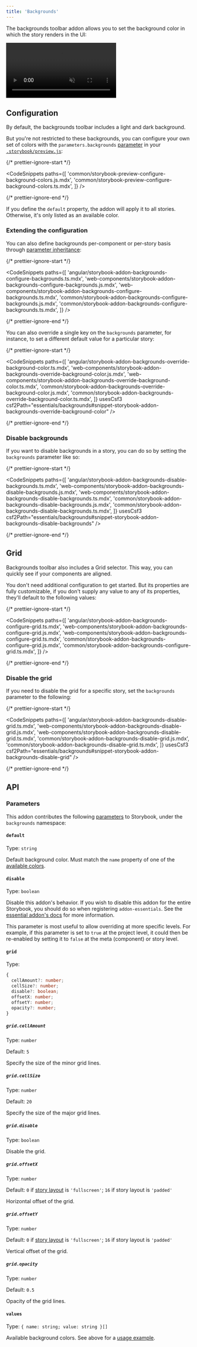 ```yaml
---
title: 'Backgrounds'
---
```


The backgrounds toolbar addon allows you to set the background color in which the story renders in the UI:

<video autoPlay muted playsInline loop>
  <source
    src="addon-backgrounds-optimized.mp4"
    type="video/mp4"
  />
</video>

## Configuration

By default, the backgrounds toolbar includes a light and dark background.

But you're not restricted to these backgrounds, you can configure your own set of colors with the `parameters.backgrounds` [parameter](../writing-stories/parameters.md) in your [`.storybook/preview.js`](../configure/index.md#configure-story-rendering):

{/* prettier-ignore-start */}

<CodeSnippets
  paths={[
    'common/storybook-preview-configure-background-colors.js.mdx',
    'common/storybook-preview-configure-background-colors.ts.mdx',
  ]}
/>

{/* prettier-ignore-end */}

If you define the `default` property, the addon will apply it to all stories. Otherwise, it's only listed as an available color.

### Extending the configuration

You can also define backgrounds per-component or per-story basis through [parameter inheritance](../writing-stories/parameters.md#component-parameters):

{/* prettier-ignore-start */}

<CodeSnippets
  paths={[
    'angular/storybook-addon-backgrounds-configure-backgrounds.ts.mdx',
    'web-components/storybook-addon-backgrounds-configure-backgrounds.js.mdx',
    'web-components/storybook-addon-backgrounds-configure-backgrounds.ts.mdx',
    'common/storybook-addon-backgrounds-configure-backgrounds.js.mdx',
    'common/storybook-addon-backgrounds-configure-backgrounds.ts.mdx',
  ]}
/>

{/* prettier-ignore-end */}

You can also override a single key on the `backgrounds` parameter, for instance, to set a different default value for a particular story:

{/* prettier-ignore-start */}

<CodeSnippets
  paths={[
    'angular/storybook-addon-backgrounds-override-background-color.ts.mdx',
    'web-components/storybook-addon-backgrounds-override-background-color.js.mdx',
    'web-components/storybook-addon-backgrounds-override-background-color.ts.mdx',
    'common/storybook-addon-backgrounds-override-background-color.js.mdx',
    'common/storybook-addon-backgrounds-override-background-color.ts.mdx',
  ]}
  usesCsf3
  csf2Path="essentials/backgrounds#snippet-storybook-addon-backgrounds-override-background-color"
/>

{/* prettier-ignore-end */}

### Disable backgrounds

If you want to disable backgrounds in a story, you can do so by setting the `backgrounds` parameter like so:

{/* prettier-ignore-start */}

<CodeSnippets
  paths={[
    'angular/storybook-addon-backgrounds-disable-backgrounds.ts.mdx',
    'web-components/storybook-addon-backgrounds-disable-backgrounds.js.mdx',
    'web-components/storybook-addon-backgrounds-disable-backgrounds.ts.mdx',
    'common/storybook-addon-backgrounds-disable-backgrounds.js.mdx',
    'common/storybook-addon-backgrounds-disable-backgrounds.ts.mdx',
  ]}
  usesCsf3
  csf2Path="essentials/backgrounds#snippet-storybook-addon-backgrounds-disable-backgrounds"
/>

{/* prettier-ignore-end */}

## Grid

Backgrounds toolbar also includes a Grid selector. This way, you can quickly see if your components are aligned.

You don't need additional configuration to get started. But its properties are fully customizable, if you don't supply any value to any of its properties, they'll default to the following values:

{/* prettier-ignore-start */}

<CodeSnippets
  paths={[
    'angular/storybook-addon-backgrounds-configure-grid.ts.mdx',
    'web-components/storybook-addon-backgrounds-configure-grid.js.mdx',
    'web-components/storybook-addon-backgrounds-configure-grid.ts.mdx',
    'common/storybook-addon-backgrounds-configure-grid.js.mdx',
    'common/storybook-addon-backgrounds-configure-grid.ts.mdx',
  ]}
/>

{/* prettier-ignore-end */}

### Disable the grid

If you need to disable the grid for a specific story, set the `backgrounds` parameter to the following:

{/* prettier-ignore-start */}

<CodeSnippets
  paths={[
    'angular/storybook-addon-backgrounds-disable-grid.ts.mdx',
    'web-components/storybook-addon-backgrounds-disable-grid.js.mdx',
    'web-components/storybook-addon-backgrounds-disable-grid.ts.mdx',
    'common/storybook-addon-backgrounds-disable-grid.js.mdx',
    'common/storybook-addon-backgrounds-disable-grid.ts.mdx',
  ]}
  usesCsf3
  csf2Path="essentials/backgrounds#snippet-storybook-addon-backgrounds-disable-grid"
/>

{/* prettier-ignore-end */}

## API

### Parameters

This addon contributes the following [parameters](../writing-stories/parameters.md) to Storybook, under the `backgrounds` namespace:

#### `default`

Type: `string`

Default background color. Must match the `name` property of one of the [available colors](#values).

#### `disable`

Type: `boolean`

Disable this addon's behavior. If you wish to disable this addon for the entire Storybook, you should do so when registering `addon-essentials`. See the [essential addon's docs](../essentials/index.md#disabling-addons) for more information.

This parameter is most useful to allow overriding at more specific levels. For example, if this parameter is set to `true` at the project level, it could then be re-enabled by setting it to `false` at the meta (component) or story level.

#### `grid`

Type:

```ts
{
  cellAmount?: number;
  cellSize?: number;
  disable?: boolean;
  offsetX: number;
  offsetY: number;
  opacity?: number;
}
```

##### `grid.cellAmount`

Type: `number`

Default: `5`

Specify the size of the minor grid lines.

##### `grid.cellSize`

Type: `number`

Default: `20`

Specify the size of the major grid lines.

##### `grid.disable`

Type: `boolean`

Disable the grid.

##### `grid.offsetX`

Type: `number`

Default: `0` if [story layout](../api/parameters.md#layout) is `'fullscreen'`; `16` if story layout is `'padded'`

Horizontal offset of the grid.

##### `grid.offsetY`

Type: `number`

Default: `0` if [story layout](../api/parameters.md#layout) is `'fullscreen'`; `16` if story layout is `'padded'`

Vertical offset of the grid.

##### `grid.opacity`

Type: `number`

Default: `0.5`

Opacity of the grid lines.

#### `values`

Type: `{ name: string; value: string }[]`

Available background colors. See above for a [usage example](#configuration).

